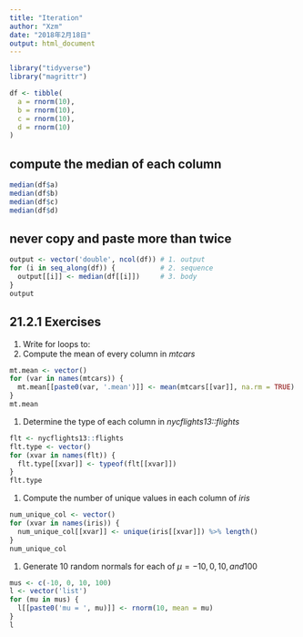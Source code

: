 ```yaml
---
title: "Iteration"
author: "Xzm"
date: "2018年2月18日"
output: html_document
---
```

```r
library("tidyverse")
library("magrittr")
```

```r
df <- tibble(
  a = rnorm(10),
  b = rnorm(10),
  c = rnorm(10),
  d = rnorm(10)
)
```
## compute the median of each column
```r
median(df$a)
median(df$b)
median(df$c)
median(df$d)
```

## never copy and paste more than twice
```r
output <- vector('double', ncol(df)) # 1. output
for (i in seq_along(df)) {           # 2. sequence
  output[[i]] <- median(df[[i]])     # 3. body
}
output
```

## 21.2.1 Exercises
1. Write for loops to:
  1. Compute the mean of every column in *mtcars*
```r
mt.mean <- vector()
for (var in names(mtcars)) {
  mt.mean[[paste0(var, '.mean')]] <- mean(mtcars[[var]], na.rm = TRUE)
}
mt.mean
```
 1. Determine the type of each column in *nycflights13::flights*
```r
flt <- nycflights13::flights
flt.type <- vector()
for (xvar in names(flt)) {
  flt.type[[xvar]] <- typeof(flt[[xvar]])
}
flt.type
```
  1. Compute the number of unique values in each column of *iris*
```r
num_unique_col <- vector()
for (xvar in names(iris)) {
  num_unique_col[[xvar]] <- unique(iris[[xvar]]) %>% length()
}
num_unique_col
```

 1. Generate 10 random normals for each of $\mu = -10, 0, 10, and 100$ 
```r
mus <- c(-10, 0, 10, 100)
l <- vector('list')
for (mu in mus) {
  l[[paste0('mu = ', mu)]] <- rnorm(10, mean = mu)
}
l
```
 
